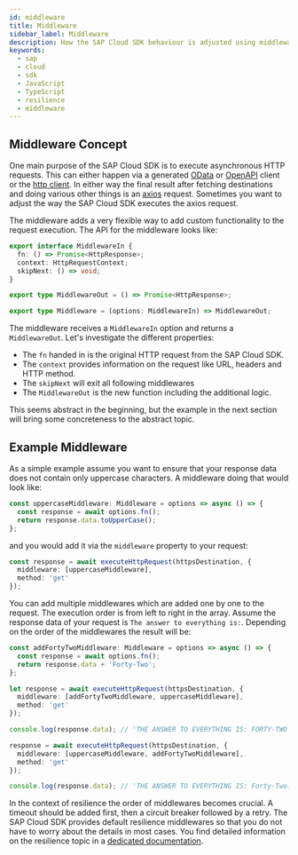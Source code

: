 ```yaml
---
id: middleware
title: Middleware
sidebar_label: Middleware
description: How the SAP Cloud SDK behaviour is adjusted using middlewares.
keywords:
  - sap
  - cloud
  - sdk
  - JavaScript
  - TypeScript
  - resilience
  - middleware
---
```


## Middleware Concept

One main purpose of the SAP Cloud SDK is to execute asynchronous HTTP requests.
This can either happen via a generated [OData](./odata/execute-request#setting-middlewares) or [OpenAPI](./openapi/execute-request#setting-middlewares) client or the [http client](./connectivity/http-client#setting-middlewares).
In either way the final result after fetching destinations and doing various other things is an [axios](https://github.com/axios/axios) request.
Sometimes you want to adjust the way the SAP Cloud SDK executes the axios request.

The middleware adds a very flexible way to add custom functionality to the request execution.
The API for the middleware looks like:

```ts
export interface MiddlewareIn {
  fn: () => Promise<HttpResponse>;
  context: HttpRequestContext;
  skipNext: () => void;
}

export type MiddlewareOut = () => Promise<HttpResponse>;

export type Middleware = (options: MiddlewareIn) => MiddlewareOut;
```

The middleware receives a `MiddlewareIn` option and returns a `MiddlewareOut`.
Let's investigate the different properties:

- The `fn` handed in is the original HTTP request from the SAP Cloud SDK.
- The `context` provides information on the request like URL, headers and HTTP method.
- The `skipNext` will exit all following middlewares
- The `MiddlewareOut` is the new function including the additional logic.

This seems abstract in the beginning, but the example in the next section will bring some concreteness to the abstract topic.

## Example Middleware

As a simple example assume you want to ensure that your response data does not contain only uppercase characters.
A middleware doing that would look like:

```ts
const uppercaseMiddleware: Middleware = options => async () => {
  const response = await options.fn();
  return response.data.toUpperCase();
};
```

and you would add it via the `middleware` property to your request:

```ts
const response = await executeHttpRequest(httpsDestination, {
  middleware: [uppercaseMiddleware],
  method: 'get'
});
```

You can add multiple middlewares which are added one by one to the request.
The execution order is from left to right in the array.
Assume the response data of your request is `The answer to everything is:`.
Depending on the order of the middlewares the result will be:

```ts
const addFortyTwoMiddleware: Middleware = options => async () => {
  const response = await options.fn();
  return response.data + 'Forty-Two';
};

let response = await executeHttpRequest(httpsDestination, {
  middleware: [addFortyTwoMiddleware, uppercaseMiddleware],
  method: 'get'
});

console.log(response.data); // 'THE ANSWER TO EVERYTHING IS: FORTY-TWO`

response = await executeHttpRequest(httpsDestination, {
  middleware: [uppercaseMiddleware, addFortyTwoMiddleware],
  method: 'get'
});

console.log(response.data); // 'THE ANSWER TO EVERYTHING IS: Forty-Two.
```

In the context of resilience the order of middlewares becomes crucial.
A timeout should be added first, then a circuit breaker followed by a retry.
The SAP Cloud SDK provides default resilience middlewares so that you do not have to worry about the details in most cases.
You find detailed information on the resilience topic in a [dedicated documentation](../guides/resilience).

